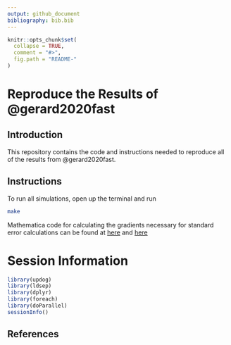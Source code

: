 ```yaml
---
output: github_document
bibliography: bib.bib
---
```


<!-- README.md is generated from README.Rmd. Please edit that file -->

```r
knitr::opts_chunk$set(
  collapse = TRUE,
  comment = "#>",
  fig.path = "README-"
)
```

# Reproduce the Results of @gerard2020fast

## Introduction

This repository contains the code and instructions needed to reproduce all of
the results from @gerard2020fast.

## Instructions

To run all simulations, open up the terminal and run

```bash
make
```

Mathematica code for calculating the gradients necessary for standard error calculations can be found at [here](./code/gradients.nb) and [here](./code/gradients.md)


# Session Information

```r
library(updog)
library(ldsep)
library(dplyr)
library(foreach)
library(doParallel)
sessionInfo()
```

## References
